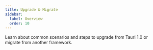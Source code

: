 ```yaml
---
title: Upgrade & Migrate
sidebar:
  label: Overview
  order: 10
---
```


Learn about common scenarios and steps to upgrade from Tauri 1.0 or migrate from another framework.


<CardGrid>
  <LinkCard
    title="Upgrade from Tauri 1.0"
    href="/start/migrate/from-tauri-1/"
    description="Read more about the updates you need to make to a version 1 project in order to upgrade to version 2."
  />
  <LinkCard
    title="Migrate from Tauri 2.0 beta"
    href="/start/migrate/from-tauri-2-beta/"
    description="Read more about the updates required for the 2.0 beta project to upgrade to 2.0."
  />
</CardGrid>
